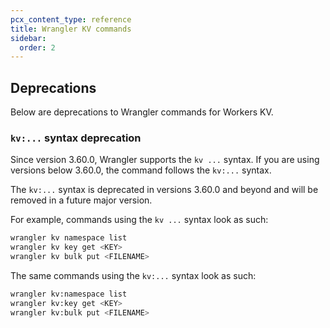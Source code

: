 ```yaml
---
pcx_content_type: reference
title: Wrangler KV commands
sidebar:
  order: 2
---
```



<Render file="/wrangler-commands/kv" product="workers">

## Deprecations

Below are deprecations to Wrangler commands for Workers KV.

### `kv:...` syntax deprecation

Since version 3.60.0, Wrangler supports the `kv ...` syntax. If you are using versions below 3.60.0, the command follows the `kv:...` syntax.

The `kv:...` syntax is deprecated in versions 3.60.0 and beyond and will be removed in a future major version.

For example, commands using the `kv ...` syntax look as such:

```sh
wrangler kv namespace list
wrangler kv key get <KEY>
wrangler kv bulk put <FILENAME>
```

The same commands using the `kv:...` syntax look as such:

```sh
wrangler kv:namespace list
wrangler kv:key get <KEY>
wrangler kv:bulk put <FILENAME>
```
